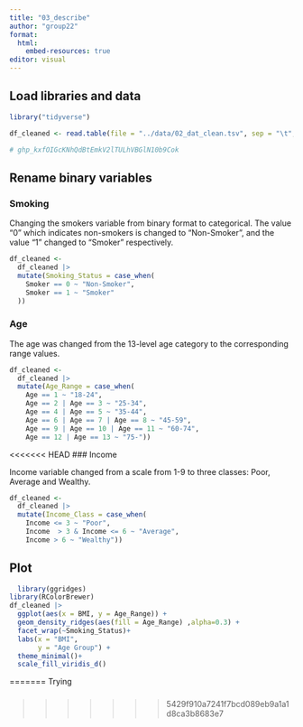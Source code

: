 ```yaml
---
title: "03_describe"
author: "group22"
format:
  html:
    embed-resources: true
editor: visual
---
```


## Load libraries and data

```r
library("tidyverse")

df_cleaned <- read.table(file = "../data/02_dat_clean.tsv", sep = "\t", header = TRUE)

# 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
```

## Rename binary variables

### Smoking

Changing the smokers variable from binary format to categorical. The value "0" which indicates non-smokers is changed to "Non-Smoker", and the value "1" changed to "Smoker" respectively.

```r
df_cleaned <-
  df_cleaned |> 
  mutate(Smoking_Status = case_when(
    Smoker == 0 ~ "Non-Smoker",
    Smoker == 1 ~ "Smoker"
  ))
```

### Age

The age was changed from the 13-level age category to the corresponding range values.

```r
df_cleaned <-
  df_cleaned |> 
  mutate(Age_Range = case_when(
    Age == 1 ~ "18-24",
    Age == 2 | Age == 3 ~ "25-34",
    Age == 4 | Age == 5 ~ "35-44",
    Age == 6 | Age == 7 | Age == 8 ~ "45-59",
    Age == 9 | Age == 10 | Age == 11 ~ "60-74",
    Age == 12 | Age == 13 ~ "75-"))
```

<<<<<<< HEAD
### Income

Income variable changed from a scale from 1-9 to three classes: Poor, Average and Wealthy.

```r
df_cleaned <-
  df_cleaned |> 
  mutate(Income_Class = case_when(
    Income <= 3 ~ "Poor",
    Income  > 3 & Income <= 6 ~ "Average",
    Income > 6 ~ "Wealthy"))
```

## Plot

```r
  library(ggridges)
library(RColorBrewer)
df_cleaned |> 
  ggplot(aes(x = BMI, y = Age_Range)) +
  geom_density_ridges(aes(fill = Age_Range) ,alpha=0.3) + 
  facet_wrap(~Smoking_Status)+
  labs(x = "BMI",
       y = "Age Group") +
  theme_minimal()+
  scale_fill_viridis_d()
```
=======
Trying

### 
>>>>>>> 5429f910a7241f7bcd089eb9a1a1d8ca3b8683e7

